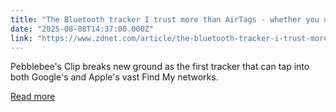 ```yaml
---
title: "The Bluetooth tracker I trust more than AirTags - whether you use iPhone or Android"
date: "2025-08-08T14:37:00.000Z"
link: "https://www.zdnet.com/article/the-bluetooth-tracker-i-trust-more-than-airtags-whether-you-use-iphone-or-android/"
---
```


Pebblebee's Clip breaks new ground as the first tracker that can tap into both Google's and Apple's vast Find My networks.

[Read more](https://www.zdnet.com/article/the-bluetooth-tracker-i-trust-more-than-airtags-whether-you-use-iphone-or-android/)
